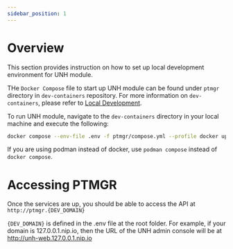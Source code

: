 ```yaml
---
sidebar_position: 1
---
```


# Overview
This section provides instruction on how to set up local development environment for UNH module.

THe `Docker Compose` file to start up UNH module can be found under `ptmgr` directory in `dev-containers`
repository. For more information on `dev-containers`, please refer to
[Local Development](/docs/modules/get-started/local-development.mdx).

To run UNH module, navigate to the `dev-containers` directory in your local machine and execute the
following:

```bash
docker compose --env-file .env -f ptmgr/compose.yml --profile docker up -d
```

If you are using podman instead of docker, use `podman compose` instead of `docker compose`.

# Accessing PTMGR
Once the services are up, you should be able to access the API at `http://ptmgr.{DEV_DOMAIN}`

`{DEV_DOMAIN}` is defined in the .env file at the root folder. For example, if your domain is 127.0.0.1.nip.io, then the
URL of the UNH admin console will be at http://unh-web.127.0.0.1.nip.io
